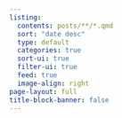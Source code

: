 ```yaml
---
listing:
  contents: posts/**/*.qmd
  sort: "date desc"
  type: default
  categories: true
  sort-ui: true
  filter-ui: true
  feed: true
  image-align: right
page-layout: full
title-block-banner: false
---
```

